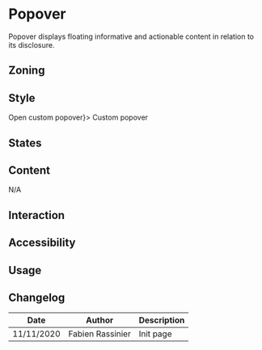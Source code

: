 
<Meta title="Components/Popover" />

# Popover

Popover displays floating informative and actionable content in relation to its disclosure.

## Zoning

## Style

<Canvas>
	<Story name="default">
        <Popover aria-label="Custom popover" disclosure={<Button>Open custom popover</Button>}>
            Custom popover
        </Popover>
	</Story>
</Canvas>

## States

## Content
N/A

## Interaction

## Accessibility

## Usage

## Changelog

| Date       | Author           | Description |
| ---------- | ---------------- | ----------- |
| 11/11/2020 | Fabien Rassinier | Init page   |
